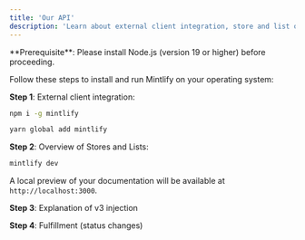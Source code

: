 ```yaml
---
title: 'Our API'
description: 'Learn about external client integration, store and list overview, and discover v3 injection and status changes'
---
```


<Info>
  **Prerequisite**: Please install Node.js (version 19 or higher) before proceeding.
</Info>

Follow these steps to install and run Mintlify on your operating system:

**Step 1**: External client integration:

<CodeGroup>

  ```bash npm
  npm i -g mintlify
  ```

```bash yarn
yarn global add mintlify
```

</CodeGroup>

**Step 2**: Overview of Stores and Lists:

```bash
mintlify dev
```

A local preview of your documentation will be available at `http://localhost:3000`.

**Step 3**: Explanation of v3 injection


**Step 4**: Fulfillment (status changes)
